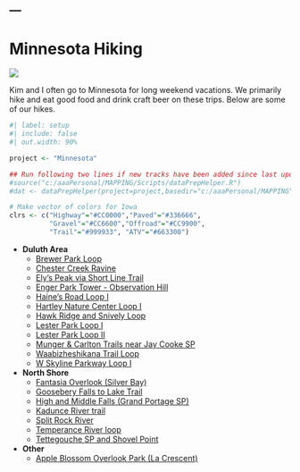 ---
---

# Minnesota Hiking
![](../../zresources/img/MNhiking.jpg){fig-align="center"}

Kim and I often go to Minnesota for long weekend vacations. We primarily hike and eat good food and drink craft beer on these trips. Below are some of our hikes.

```r
#| label: setup
#| include: false
#| out.width: 90%

project <- "Minnesota"

## Run following two lines if new tracks have been added since last update
#source("c:/aaaPersonal/MAPPING/Scripts/dataPrepHelper.R")
#dat <- dataPrepHelper(project=project,basedir="c:/aaaPersonal/MAPPING")

# Make vector of colors for Iowa
clrs <- c("Highway"="#CC0000","Paved"="#336666",
          "Gravel"="#CC6600","Offroad"="#CC9900",
          "Trail"="#999933", "ATV"="#663300")
```

- **Duluth Area**
  - [Brewer Park Loop](MN Brewer Park.html)
  - [Chester Creek Ravine](MN Chester Creek.html)
  - [Ely's Peak via Short Line Trail](MN ElyPeak ShortLine.html)
  - [Enger Park Tower - Observation Hill](MN Enger_Observation.html)
  - [Haine's Road Loop I](MN Haines_I.html)
  - [Hartley Nature Center Loop I](MN Hartley I.html)
  - [Hawk Ridge and Snively Loop](MN Hawk Ridge Snively.html)
  - [Lester Park Loop I](MN Lester Park I.html)
  - [Lester Park Loop II](MN Lester Park II.html)
  - [Munger & Carlton Trails near Jay Cooke SP](MN Munger Carlton.html)
  - [Waabizheshikana Trail Loop](MN Waabizheshikana.html)
  - [W Skyline Parkway Loop I](MN WSkyline_I.html)

- **North Shore**
  - [Fantasia Overlook (Silver Bay)](MN Fantasia.html)
  - [Goosebery Falls to Lake Trail](MN Gooseberry_Lake.html)
  - [High and Middle Falls (Grand Portage SP)](MN Grand Portage.html)
  - [Kadunce River trail](MN Kadunce.html)
  - [Split Rock River](MN Split Rock River.html)
  - [Temperance River loop](MN Temperance Loop.html)
  - [Tettegouche SP and Shovel Point](MN Tettegouche Shovel Point.html)

- **Other**
  - [Apple Blossom Overlook Park (La Crescent)](MN Apple_Blossom.html)
